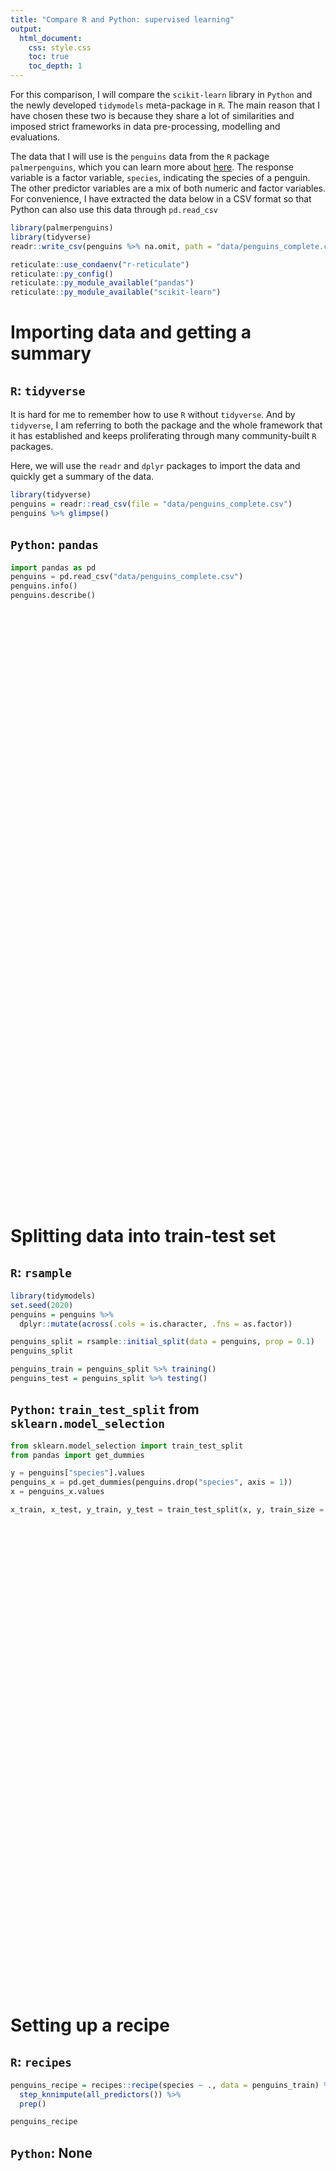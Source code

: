 ```yaml
---
title: "Compare R and Python: supervised learning"
output: 
  html_document:
    css: style.css
    toc: true
    toc_depth: 1
---
```


For this comparison, I will compare the `scikit-learn` library in `Python` and the newly developed `tidymodels` meta-package in `R`. The main reason that I have chosen these two is because they share a lot of similarities and imposed strict frameworks in data pre-processing, modelling and evaluations. 

The data that I will use is the `penguins` data from the `R` package `palmerpenguins`, which you can learn more about [here](https://allisonhorst.github.io/palmerpenguins/articles/intro.html). The response variable is a factor variable, `species`, indicating the species of a penguin. The other predictor variables are a mix of both numeric and factor variables. For convenience, I have extracted the data below in a CSV format so that Python can also use this data through `pd.read_csv`

```r
library(palmerpenguins)
library(tidyverse)
readr::write_csv(penguins %>% na.omit, path = "data/penguins_complete.csv")
```

```r
reticulate::use_condaenv("r-reticulate")
reticulate::py_config()
reticulate::py_module_available("pandas")
reticulate::py_module_available("scikit-learn")
```



# Importing data and getting a summary 

<div class="left">

## `R`: `tidyverse`

It is hard for me to remember how to use `R` without `tidyverse`. And by `tidyverse`, I am referring to both the package and the whole framework that it has established and keeps proliferating through many community-built `R` packages. 

Here, we will use the `readr` and `dplyr` packages to import the data and quickly get a summary of the data. 

```r
library(tidyverse)
penguins = readr::read_csv(file = "data/penguins_complete.csv")
penguins %>% glimpse()
```

</div>

<div class="right">

## `Python`: `pandas`

```python
import pandas as pd
penguins = pd.read_csv("data/penguins_complete.csv")
penguins.info()
penguins.describe()
```

</div>

<div style="margin-bottom:1000px;">
</div>

# Splitting data into train-test set

<div class="left">

## `R`: `rsample`

```r
library(tidymodels)
set.seed(2020)
penguins = penguins %>% 
  dplyr::mutate(across(.cols = is.character, .fns = as.factor))

penguins_split = rsample::initial_split(data = penguins, prop = 0.1)
penguins_split

penguins_train = penguins_split %>% training()
penguins_test = penguins_split %>% testing()
```

</div>

<div class="right">
## `Python`: `train_test_split` from `sklearn.model_selection`

```python
from sklearn.model_selection import train_test_split
from pandas import get_dummies

y = penguins["species"].values
penguins_x = pd.get_dummies(penguins.drop("species", axis = 1))
x = penguins_x.values

x_train, x_test, y_train, y_test = train_test_split(x, y, train_size = 0.1, random_state = 123)
```

</div>

<div style="margin-bottom:800px;">
</div>

# Setting up a recipe

<div class="left">
## `R`: `recipes`
```r
penguins_recipe = recipes::recipe(species ~ ., data = penguins_train) %>% 
  step_knnimpute(all_predictors()) %>% 
  prep()

penguins_recipe
```

</div>

<div class="right">
## `Python`: None
</div>

<div style="margin-bottom:800px;">
</div>

# Defining a (random forest) model

<div class="left">

## `R`: `parsnip`

```r
rf_model = rand_forest() %>%
  set_args(trees = 100) %>% 
  set_engine("randomForest") %>% 
  set_mode("classification")
```

</div>

<div class="right">

## `Python`: `sklearn.ensemble`

```python
from sklearn.ensemble import RandomForestClassifier

steps = [('rf', RandomForestClassifier(n_estimators = 100))]
```

</div>

<div style="margin-bottom:800px;">
</div>

# Setting up a workflow/pipeline

<div class="left">
## `R`: `workflowr`

```r
rf_workflow = workflow() %>% 
  add_recipe(penguins_recipe) %>% 
  add_model(rf_model)

rf_pred_tbl = predict(rf_workflow %>% fit(data = penguins_train), 
                      new_data = penguins_test)

rf_pred_tbl = rf_pred_tbl %>% 
  dplyr::mutate(true = penguins_test$species %>% factor)

rf_pred_tbl
```

</div>

<div class="right">

## `Python`: `Pipeline` from `sklearn.pipeline`

```python
from sklearn.pipeline import Pipeline
pipeline = Pipeline(steps = steps)

rf_pipeline_model = pipeline.fit(x_train, y_train)

rf_pred_tbl = pd.DataFrame(
{"true": y_test,
"pred": rf_pipeline_model.predict(x_test)})

rf_pred_tbl
```

</div>

<div style="margin-bottom:800px;">
</div>

# Evaluation

<div class="left">
## `R`: `yardstick`
```r
multi_metric = metric_set(accuracy, precision, recall, f_meas)
multi_metric(data = rf_pred_tbl, truth = true, estimate = ".pred_class")
```
</div>

<div class="right">
## `Python`: `sklearn.metrics`

```python
from sklearn.metrics import classification_report

cr = classification_report(
y_true = rf_pred_tbl.true, 
y_pred = rf_pred_tbl.pred)

print(cr)
```
</div>
